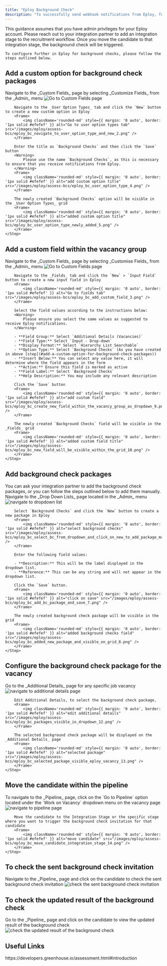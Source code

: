 ```yaml
---
title: "Eploy Background Check"
description: "To successfully send webhook notifications from Eploy, follow these steps in your Eploy account, and complete the necessary actions."
---
```



<Warning>
  This guidance assumes that you have admin privileges for your Eploy account.
</Warning>

<Info>
    Please reach out to your integration partner to add an integration stage to the recruitment workflow. Once you move the candidate to that integration stage, the background check will be triggered.

    To configure further in Eploy for background checks, please follow the steps outlined below.
</Info>

## Add a custom option for background check packages

<Steps>
    <Step title="Add a custom option to the user option types">
        Navigate to the _Custom Fields_ page by selecting _Customize Fields_ from the _Admin_ menu
        <Frame>
            <img className='rounded-md' style={{ margin: '0 auto', border: '1px solid #efefef' }} alt="Go to Custom Fields page" src="/images/eploy/assess-bcs/eploy_bc_admin_custom_1.png" />
        </Frame>
        
        Navigate to the _User Option Types_ tab and click the `New` button to create a new custom option in Eploy
        <Frame>
            <img className='rounded-md' style={{ margin: '0 auto', border: '1px solid #efefef' }} alt="Go to user option types tab" src="/images/eploy/assess-bcs/eploy_bc_navigate_to_user_option_type_and_new_2.png" />
        </Frame>

        Enter the title as `Background Checks` and then click the `Save` button
        <Warning>
            Please use the name `Background Checks`, as this is necessary to ensure that you receive notifications from Eploy.
        </Warning>
        <Frame>
            <img className='rounded-md' style={{ margin: '0 auto', border: '1px solid #efefef' }} alt="add custom option title" src="/images/eploy/assess-bcs/eploy_bc_user_option_type_4.png" />
        </Frame>

        The newly created `Background Checks` option will be visible in the _User Option Types_ grid
        <Frame>
            <img className='rounded-md' style={{ margin: '0 auto', border: '1px solid #efefef' }} alt="added custom option title" src="/images/eploy/assess-bcs/eploy_bc_user_option_type_newly_added_5.png" />
        </Frame>
    </Step>
</Steps>


## Add a custom field within the vacancy group

<Steps>
    <Step title="Add a custom field to fields">
        Navigate to the _Custom Fields_ page by selecting _Customise Fields_ from the _Admin_ menu
        <Frame>
            <img className='rounded-md' style={{ margin: '0 auto', border: '1px solid #efefef' }} alt="Go to Custom Fields page" src="/images/eploy/assess-bcs/eploy_bc_admin_custom_1.png" />
        </Frame>

        Navigate to the _Fields_ tab and click the `New` > `Input Field` button to create a new input field in Eploy
        <Frame>
            <img className='rounded-md' style={{ margin: '0 auto', border: '1px solid #efefef' }} alt="Go to fields tab" src="/images/eploy/assess-bcs/eploy_bc_add_custom_field_3.png" />
        </Frame>

        Select the field values according to the instructions below:
        <Warning>
            Please ensure you select the same values as suggested to receive Eploy notifications.
        </Warning>

        - **Field Group:** Select `Additional Details (Vacancies)`
        - **Field Type:** Select `Input - Drop-down`
        - **Display Format:** Select `Hierarchy List Searchable`
        - **Option Type:** Select `Background Checks` (As you have created in above [step](#add-a-custom-option-for-background-check-packages))
        - **Insert Below:** You can select any value here, it will determine where the field appears in the form
        - **Active:** Ensure this field is marked as active
        - **Field Label:** Select `Background Checks`
        - **Help Description:** You may include any relevant description
        
        Click the `Save` button
        <Frame>
            <img className='rounded-md' style={{ margin: '0 auto', border: '1px solid #efefef' }} alt="add custom field" src="/images/eploy/assess-bcs/eploy_bc_create_new_field_within_the_vacancy_group_as_dropdown_9.png" />
        </Frame>

        The newly created `Background Checks` field will be visible in the _Fields_ grid
        <Frame>
            <img className='rounded-md' style={{ margin: '0 auto', border: '1px solid #efefef' }} alt="added custom field title" src="/images/eploy/assess-bcs/eploy_bc_new_field_will_be_visible_within_the_grid_10.png" />
        </Frame>
    </Step>
</Steps>


## Add background check packages

<Info>
    You can ask your integration partner to add the background check packages, or you can follow the steps outlined below to add them manually.
</Info>

<Steps>
    <Step title="Add background check packages through the Eploy user interface">
        Navigate to the _Drop Down Lists_ page located in the _Admin_ menu
        <Frame>
            <img className='rounded-md' style={{ margin: '0 auto', border: '1px solid #efefef' }} alt="navigate to dropdown list" src="/images/eploy/assess-bcs/eploy_bc_navigate_to_dropdown_list_17.png" />
        </Frame>

        Select `Background Checks` and click the `New` button to create a new package in Eploy
        <Frame>
            <img className='rounded-md' style={{ margin: '0 auto', border: '1px solid #efefef' }} alt="select background checks" src="/images/eploy/assess-bcs/eploy_bc_select_bc_from_dropdown_and_click_on_new_to_add_package_manually_from_ui_6.png" />
        </Frame>

        Enter the following field values:  
        
        - **Description:** This will be the label displayed in the dropdown list.  
        - **Reference:** This can be any string and will not appear in the dropdown list.  

        Click the `Save` button.
        <Frame>
            <img className='rounded-md' style={{ margin: '0 auto', border: '1px solid #efefef' }} alt="click on save" src="/images/eploy/assess-bcs/eploy_bc_add_bc_package_and_save_7.png" />
        </Frame>

        The newly created background check package will be visible in the grid
        <Frame>
            <img className='rounded-md' style={{ margin: '0 auto', border: '1px solid #efefef' }} alt="added background checks field" src="/images/eploy/assess-bcs/eploy_bc_added_new_package_and_visible_on_grid_8.png" />
        </Frame>
    </Step>
</Steps>


## Configure the background check package for the vacancy

<Steps>
    <Step title="Configure the background check package">
        Go to the _Additional Details_ page for any specific job vacancy
        <Frame>
            <img className='rounded-md' style={{ margin: '0 auto', border: '1px solid #efefef' }} alt="navigate to additional details page" src="/images/eploy/assess-bcs/eploy_bc_custom_bc_field_visible_in_ad_details_11.png" />
        </Frame>

        Edit Additional Details, to select the background check package,
        <Frame>
            <img className='rounded-md' style={{ margin: '0 auto', border: '1px solid #efefef' }} alt="edit additional details" src="/images/eploy/assess-bcs/eploy_bc_packages_visible_in_dropdown_12.png" />
        </Frame>

        The selected background check package will be displayed on the _Additional Details_ page
        <Frame>
            <img className='rounded-md' style={{ margin: '0 auto', border: '1px solid #efefef' }} alt="selected package" src="/images/eploy/assess-bcs/eploy_bc_selected_package_visible_eploy_vacancy_13.png" />
        </Frame>
    </Step>
</Steps>


## Move the candidate within the pipeline

<Steps>
    <Step title="Move the candidate to the specific stage">
        To navigate to the _Pipeline_ page, click on the `Go to Pipeline` option located under the `Work on Vacancy` dropdown menu on the vacancy page
        <Frame>
            <img className='rounded-md' style={{ margin: '0 auto', border: '1px solid #efefef' }} alt="navigate to pipeline page" src="/images/eploy/assess-bcs/eploy_bc_vacancy_talent_pipeline_18.png" />
        </Frame>

        Move the candidate to the Integration Stage or the specific stage where you want to trigger the background check invitation for that candidate
        <Frame>
            <img className='rounded-md' style={{ margin: '0 auto', border: '1px solid #efefef' }} alt="move candidate" src="/images/eploy/assess-bcs/eploy_bc_move_candidate_integration_stage_14.png" />
        </Frame>
    </Step>
</Steps>


## To check the sent background check invitation

<Steps>
    <Step title="To check the sent background check invitation on Eploy user interface">
        Navigate to the _Pipeline_ page and click on the candidate to check the sent background check invitation
        <Frame>
            <img className='rounded-md' style={{ margin: '0 auto', border: '1px solid #efefef' }} alt="check the sent background check invitation" src="/images/eploy/assess-bcs/eploy_bc_sent_to_the_candidate_as_visible_package_name_on_ui_15.png" />
        </Frame>
    </Step>
</Steps>


## To check the updated result of the background check

<Steps>
    <Step title="To check the updated result of the background check on Eploy user interface">
        Go to the _Pipeline_ page and click on the candidate to view the updated result of the background check
        <Frame>
            <img className='rounded-md' style={{ margin: '0 auto', border: '1px solid #efefef' }} alt="check the updated result of the background check" src="/images/eploy/assess-bcs/eploy_bc_on_update_result_of_bc_on_ui_16.png" />
        </Frame>
    </Step>
</Steps>



<IntegrationFooter />

## Useful Links
<Card title="API Reference" icon="link" href="https://developers.greenhouse.io/assessment.html#introduction">
    https://developers.greenhouse.io/assessment.html#introduction
</Card>